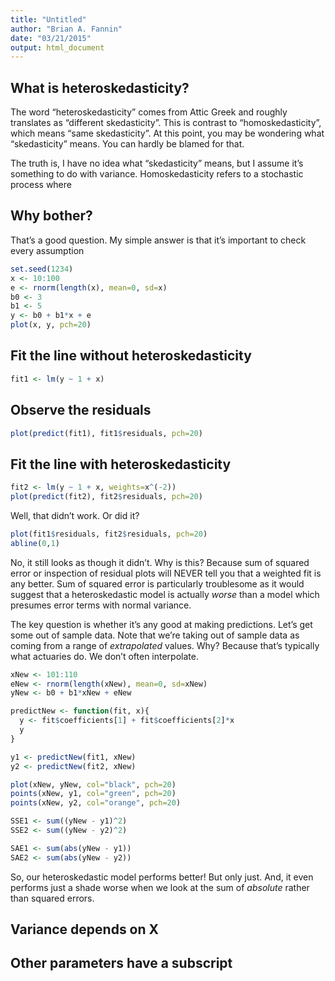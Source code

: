 ```yaml
---
title: "Untitled"
author: "Brian A. Fannin"
date: "03/21/2015"
output: html_document
---
```


## What is heteroskedasticity?

The word "heteroskedasticity" comes from Attic Greek and roughly translates as "different skedasticity". This is contrast to "homoskedasticity", which means "same skedasticity". At this point, you may be wondering what "skedasticity" means. You can hardly be blamed for that.

The truth is, I have no idea what "skedasticity" means, but I assume it's something to do with variance. Homoskedasticity refers to a stochastic process where

## Why bother?

That's a good question. My simple answer is that it's important to check every assumption

```r
set.seed(1234)
x <- 10:100
e <- rnorm(length(x), mean=0, sd=x)
b0 <- 3
b1 <- 5
y <- b0 + b1*x + e
plot(x, y, pch=20)
```

## Fit the line without heteroskedasticity

```r
fit1 <- lm(y ~ 1 + x)
```

## Observe the residuals

```r
plot(predict(fit1), fit1$residuals, pch=20)
```

## Fit the line with heteroskedasticity

```r
fit2 <- lm(y ~ 1 + x, weights=x^(-2))
plot(predict(fit2), fit2$residuals, pch=20)
```

Well, that didn't work. Or did it?

```r
plot(fit1$residuals, fit2$residuals, pch=20)
abline(0,1)
```

No, it still looks as though it didn't. Why is this? Because sum of squared error or inspection of residual plots will NEVER tell you that a weighted fit is any better. Sum of squared error is particularly troublesome as it would suggest that a heteroskedastic model is actually _worse_ than a model which presumes error terms with normal variance.

The key question is whether it's any good at making predictions. Let's get some out of sample data. Note that we're taking out of sample data as coming from a range of _extrapolated_ values. Why? Because that's typically what actuaries do. We don't often interpolate.

```r
xNew <- 101:110
eNew <- rnorm(length(xNew), mean=0, sd=xNew)
yNew <- b0 + b1*xNew + eNew
```

```r
predictNew <- function(fit, x){
  y <- fit$coefficients[1] + fit$coefficients[2]*x
  y
}

y1 <- predictNew(fit1, xNew)
y2 <- predictNew(fit2, xNew)

plot(xNew, yNew, col="black", pch=20)
points(xNew, y1, col="green", pch=20)
points(xNew, y2, col="orange", pch=20)

SSE1 <- sum((yNew - y1)^2)
SSE2 <- sum((yNew - y2)^2)

SAE1 <- sum(abs(yNew - y1))
SAE2 <- sum(abs(yNew - y2))
```

So, our heteroskedastic model performs better! But only just. And, it even performs just a shade worse when we look at the sum of _absolute_ rather than squared errors.

## Variance depends on X
## Other parameters have a subscript
